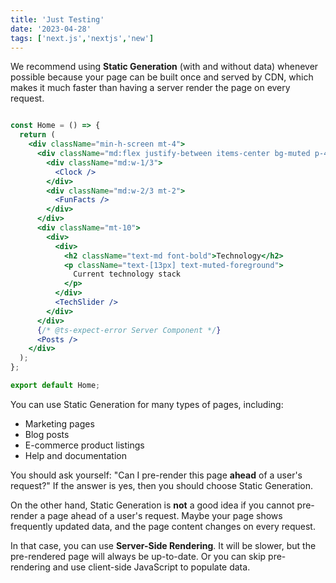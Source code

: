 ```yaml
---
title: 'Just Testing'
date: '2023-04-28'
tags: ['next.js','nextjs','new']
---
```


We recommend using **Static Generation** (with and without data) whenever possible because your page can be built once and served by CDN, which makes it much faster than having a server render the page on every request.

```jsx

const Home = () => {
  return (
    <div className="min-h-screen mt-4">
      <div className="md:flex justify-between items-center bg-muted p-4 rounded-xl border-l-2 border-l-violet-600/80 md:h-32">
        <div className="md:w-1/3">
          <Clock />
        </div>
        <div className="md:w-2/3 mt-2">
          <FunFacts />
        </div>
      </div>
      <div className="mt-10">
        <div>
          <div>
            <h2 className="text-md font-bold">Technology</h2>
            <p className="text-[13px] text-muted-foreground">
              Current technology stack
            </p>
          </div>
          <TechSlider />
        </div>
      </div>
      {/* @ts-expect-error Server Component */}
      <Posts />
    </div>
  );
};

export default Home;
```

You can use Static Generation for many types of pages, including:

- Marketing pages
- Blog posts
- E-commerce product listings
- Help and documentation

You should ask yourself: "Can I pre-render this page **ahead** of a user's request?" If the answer is yes, then you should choose Static Generation.

On the other hand, Static Generation is **not** a good idea if you cannot pre-render a page ahead of a user's request. Maybe your page shows frequently updated data, and the page content changes on every request.

In that case, you can use **Server-Side Rendering**. It will be slower, but the pre-rendered page will always be up-to-date. Or you can skip pre-rendering and use client-side JavaScript to populate data.
